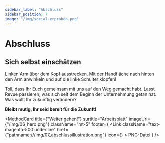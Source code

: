 ```yaml
---
sidebar_label: "Abschluss"
sidebar_position: 7
image: "/img/social-erproben.png"
---
```



# Abschluss

## Sich selbst einschätzen

Linken Arm über dem Kopf ausstrecken. Mit der Handfläche nach hinten den Arm anwinkeln und auf die linke Schulter klopfen!

Toll, dass Ihr Euch gemeinsam mit uns auf den Weg gemacht habt. Lasst Revue passieren, was sich seit dem Beginn der Unternehmung getan hat. Was wollt Ihr zukünftig verändern?

**Bleibt mutig, Ihr seid bereit für die Zukunft!**

<MethodCard
	title={"Weiter gehen!"}
	surtitle="Arbeitsblatt"
	imageUrl={"/img/06_hero.png"}
	className="mt-5"
	footer={
		<Link
			className="text-magenta-500 underline"
			href={"pathname:///img/07_abschlussillustration.png"}
			icon={<EditIcon className="w-3 h-3 text-inherit" />}
		>
			PNG-Datei
		</Link>
	}
/>